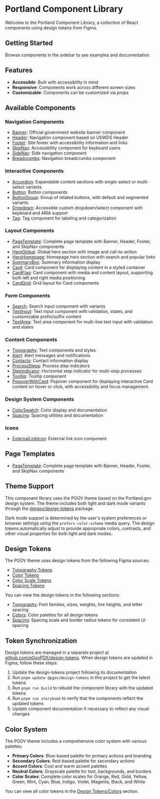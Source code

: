 
<Meta title="Introduction" />

# Portland Component Library

Welcome to the Portland Component Library, a collection of React components using design tokens from Figma.

## Getting Started

Browse components in the sidebar to see examples and documentation.

## Features

- **Accessible**: Built with accessibility in mind
- **Responsive**: Components work across different screen sizes
- **Customizable**: Components can be customized via props

## Available Components

### Navigation Components
- [Banner](/docs/components-banner--docs): Official government website banner component
- [Header](/docs/components-header--docs): Navigation component based on USWDS Header
- [Footer](/docs/components-footer--docs): Site footer with accessibility information and links
- [SkipNav](/docs/components-skipnav--docs): Accessibility component for keyboard users
- [SideNav](/docs/components-sidenav--docs): Side navigation component
- [Breadcrumbs](/docs/components-breadcrumbs--docs): Navigation breadcrumbs component

### Interactive Components
- [Accordion](/docs/components-accordion--docs): Expandable content sections with single-select or multi-select variants
- [Button](/docs/components-button--docs): Button components
- [ButtonGroup](/docs/components-buttongroup--docs): Group of related buttons, with default and segmented variants
- [Dropdown](/docs/components-dropdown--docs): Accessible custom dropdown/select component with keyboard and ARIA support
- [Tag](/docs/components-tag--docs): Tag component for labeling and categorization

### Layout Components
- [PageTemplate](/docs/templates-pagetemplate--docs): Complete page template with Banner, Header, Footer, and SkipNav components
- [HeroGlobal](/docs/components-heroglobal--docs): Global hero section with image and call-to-action
- [HeroHomepage](/docs/components-herohomepage--docs): Homepage hero section with search and popular links
- [SummaryBox](/docs/components-summarybox--docs): Summary information display
- [Card](/docs/components-card--docs): Card component for displaying content in a styled container
- [CardFlag](/docs/components-cardflag--docs): Card component with media and content layout, supporting both left and right media positioning
- [CardGrid](/docs/components-cardgrid--docs): Grid layout for Card components

### Form Components
- [Search](/docs/components-search--docs): Search input component with variants
- [TextInput](/docs/components-textinput--docs): Text input component with validation, states, and customizable prefix/suffix content
- [TextArea](/docs/components-textarea--docs): Text area component for multi-line text input with validation and states

### Content Components
- [Typography](/docs/components-typography--docs): Text components and styles
- [Alert](/docs/components-alert--docs): Alert messages and notifications
- [Contacts](/docs/components-contacts--docs): Contact information display
- [ProcessSteps](/docs/components-processsteps--docs): Process step indicators
- [StepIndicator](/docs/components-stepindicator--docs): Horizontal step indicator for multi-step processes
- [Tooltip](/docs/components-tooltip--docs): Tooltip component
- [PopoverWithCard](/docs/components-popoverwithcard--docs): Popover component for displaying interactive Card content on hover or click, with accessibility and focus management.

### Design System Components
- [ColorSwatch](/docs/components-colorswatch--docs): Color display and documentation
- [Spacing](/docs/components-spacing--docs): Spacing utilities and documentation

### Icons
- [ExternalLinkIcon](/docs/components-externallinkicon--docs): External link icon component

## Page Templates

- [PageTemplate](/docs/templates-pagetemplate--docs): Complete page template with Banner, Header, Footer, and SkipNav components

## Theme Support

This component library uses the PGOV theme based on the Portland.gov design system. The theme includes both light and dark mode variants through the [@pgov/design-tokens](https://github.com/eGovPDX/design-tokens) package.

Dark mode support is determined by the user's system preferences or browser settings using the `prefers-color-scheme` media query. The design tokens automatically adjust to provide appropriate colors, contrasts, and other visual properties for both light and dark modes.

## Design Tokens

The PGOV theme uses design tokens from the following Figma sources:

- [Typography Tokens](https://www.figma.com/design/tIoZZeEbUXEbSeYUuQ7Nnr/PGOV-Design-System-(USWDS)?node-id=161-4230&t=xJOdl0Cp5dzE6Zt7-1) <ExternalLinkIcon />
- [Color Tokens](https://www.figma.com/design/tIoZZeEbUXEbSeYUuQ7Nnr/PGOV-Design-System-(USWDS)?node-id=165-2532&t=xJOdl0Cp5dzE6Zt7-1) <ExternalLinkIcon />
- [Color Scale Tokens](https://www.figma.com/design/tIoZZeEbUXEbSeYUuQ7Nnr/PGOV-Design-System-(USWDS)?node-id=346-2740&m=dev) <ExternalLinkIcon />
- [Spacing Tokens](https://www.figma.com/design/tIoZZeEbUXEbSeYUuQ7Nnr/PGOV-Design-System-(USWDS)?node-id=351-581&t=xJOdl0Cp5dzE6Zt7-1) <ExternalLinkIcon />

You can view the design tokens in the following sections:
- [Typography](/docs/design-tokens-typography--docs): Font families, sizes, weights, line heights, and letter spacing
- [Colors](/docs/design-tokens-colors--docs): Color palettes for all design tokens
- [Spacing](/docs/design-tokens-spacing--docs): Spacing scale and border radius tokens for consistent UI spacing

## Token Synchronization

Design tokens are managed in a separate project at [github.com/eGovPDX/design-tokens](https://github.com/eGovPDX/design-tokens). When design tokens are updated in Figma, follow these steps:

1. Update the design-tokens project following its documentation
2. Run `pnpm update @pgov/design-tokens` in this project to get the latest tokens
3. Run `pnpm run build` to rebuild the component library with the updated tokens
4. Run `pnpm run storybook` to verify that the components reflect the updated tokens
5. Update component documentation if necessary to reflect any visual changes

## Color System

The PGOV theme includes a comprehensive color system with various palettes:

- **Primary Colors**: Blue-based palette for primary actions and branding
- **Secondary Colors**: Red-based palette for secondary actions
- **Accent Colors**: Cool and warm accent palettes
- **Neutral Colors**: Grayscale palette for text, backgrounds, and borders
- **Color Scales**: Complete color scales for Orange, Red, Gold, Yellow, Green, Mint, Cyan, Blue, Indigo, Violet, Magenta, Black, and White

You can view all color tokens in the [Design Tokens/Colors](/docs/design-tokens-colors--docs) section. 